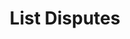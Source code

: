 ---
openapi: get /disputes
title: List Disputes
description: Get a list of all disputes associated with your account.
---